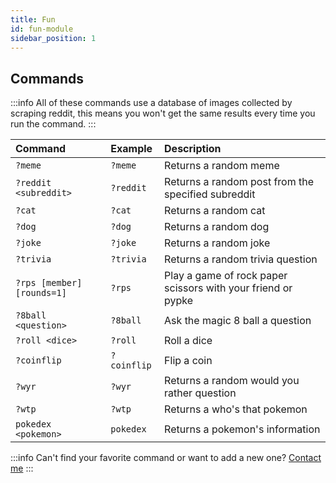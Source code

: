 ```yaml
---
title: Fun
id: fun-module
sidebar_position: 1
---
```


## Commands

:::info
All of these commands use a database of images collected by scraping reddit, this means you won't get the same results every time you run the command.
:::

| Command                    | Example     | Description                                                  |
| :------------------------- | :---------- | :----------------------------------------------------------- |
| `?meme`                    | `?meme`     | Returns a random meme                                        |
| `?reddit <subreddit>`      | `?reddit`   | Returns a random post from the specified subreddit           |
| `?cat`                     | `?cat`      | Returns a random cat                                         |
| `?dog`                     | `?dog`      | Returns a random dog                                         |
| `?joke`                    | `?joke`     | Returns a random joke                                        |
| `?trivia`                  | `?trivia`   | Returns a random trivia question                             |
| `?rps [member] [rounds=1]` | `?rps`      | Play a game of rock paper scissors with your friend or pypke |
| `?8ball <question>`        | `?8ball`    | Ask the magic 8 ball a question                              |
| `?roll <dice>`             | `?roll`     | Roll a dice                                                  |
| `?coinflip`                | `?coinflip` | Flip a coin                                                  |
| `?wyr`                     | `?wyr`      | Returns a random would you rather question                   |
| `?wtp`                     | `?wtp`      | Returns a who's that pokemon                                 |
| `pokedex <pokemon>`        | `pokedex`   | Returns a pokemon's information                              |

:::info
Can't find your favorite command or want to add a new one? [Contact me](https://dsc.gg/pypke-support)
:::
